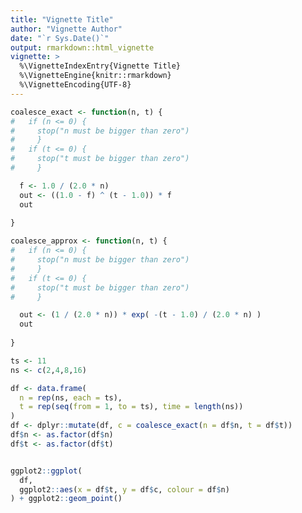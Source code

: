 ```yaml
---
title: "Vignette Title"
author: "Vignette Author"
date: "`r Sys.Date()`"
output: rmarkdown::html_vignette
vignette: >
  %\VignetteIndexEntry{Vignette Title}
  %\VignetteEngine{knitr::rmarkdown}
  %\VignetteEncoding{UTF-8}
---
```


```r
coalesce_exact <- function(n, t) {
#   if (n <= 0) {
#     stop("n must be bigger than zero")
#     }
#   if (t <= 0) {
#     stop("t must be bigger than zero")
#     }

  f <- 1.0 / (2.0 * n)
  out <- ((1.0 - f) ^ (t - 1.0)) * f
  out
  
}

coalesce_approx <- function(n, t) {
#   if (n <= 0) {
#     stop("n must be bigger than zero")
#     }
#   if (t <= 0) {
#     stop("t must be bigger than zero")
#     }

  out <- (1 / (2.0 * n)) * exp( -(t - 1.0) / (2.0 * n) )
  out
  
}

ts <- 11
ns <- c(2,4,8,16)

df <- data.frame(
  n = rep(ns, each = ts),
  t = rep(seq(from = 1, to = ts), time = length(ns))
)
df <- dplyr::mutate(df, c = coalesce_exact(n = df$n, t = df$t))
df$n <- as.factor(df$n)
df$t <- as.factor(df$t)


ggplot2::ggplot(
  df, 
  ggplot2::aes(x = df$t, y = df$c, colour = df$n)
) + ggplot2::geom_point()



```


